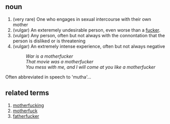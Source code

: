 == noun ==

# (very rare) One who engages in sexual intercourse with their own mother
# (vulgar) An exteremely undesirable person, even worse than a [[fucker]].
# (vulgar) Any person, often but not always with the connontation that the person is disliked or is threatening
# (vulgar) An extremely intense experience, often but not always negative
#: ''War is a motherfucker''
#: ''That movie was a motherfucker''
#: ''You mess with me, and I will come at you like a motherfucker''

Often abbreviated in speech to 'mutha'...

== related terms ==
# [[motherfucking]]
# [[motherfuck]]
# [[fatherfucker]]